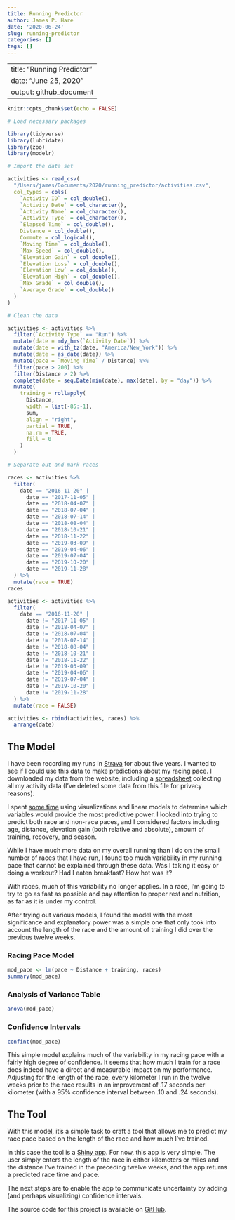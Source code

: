 ```yaml
---
title: Running Predictor
author: James P. Hare
date: '2020-06-24'
slug: running-predictor
categories: []
tags: []
---
```

---
title: "Running Predictor"
date: "June 25, 2020"
output: github_document
---

```r
knitr::opts_chunk$set(echo = FALSE)

# Load necessary packages

library(tidyverse)
library(lubridate)
library(zoo)
library(modelr)

# Import the data set

activities <- read_csv(
  "/Users/james/Documents/2020/running_predictor/activities.csv",
  col_types = cols(
    `Activity ID` = col_double(),
    `Activity Date` = col_character(),
    `Activity Name` = col_character(),
    `Activity Type` = col_character(),
    `Elapsed Time` = col_double(),
    Distance = col_double(),
    Commute = col_logical(),
    `Moving Time` = col_double(),
    `Max Speed` = col_double(),
    `Elevation Gain` = col_double(),
    `Elevation Loss` = col_double(),
    `Elevation Low` = col_double(),
    `Elevation High` = col_double(),
    `Max Grade` = col_double(),
    `Average Grade` = col_double()
  )
)

# Clean the data

activities <- activities %>%
  filter(`Activity Type` == "Run") %>%
  mutate(date = mdy_hms(`Activity Date`)) %>%
  mutate(date = with_tz(date, "America/New_York")) %>%
  mutate(date = as_date(date)) %>%
  mutate(pace = `Moving Time` / Distance) %>%
  filter(pace > 200) %>%
  filter(Distance > 2) %>%
  complete(date = seq.Date(min(date), max(date), by = "day")) %>%
  mutate(
    training = rollapply(
      Distance,
      width = list(-85:-1),
      sum,
      align = "right",
      partial = TRUE,
      na.rm = TRUE,
      fill = 0
    )
  )

# Separate out and mark races

races <- activities %>%
  filter(
    date == "2016-11-20" |
      date == "2017-11-05" |
      date == "2018-04-07" |
      date == "2018-07-04" |
      date == "2018-07-14" |
      date == "2018-08-04" |
      date == "2018-10-21" |
      date == "2018-11-22" |
      date == "2019-03-09" |
      date == "2019-04-06" |
      date == "2019-07-04" |
      date == "2019-10-20" |
      date == "2019-11-28"
  ) %>%
  mutate(race = TRUE)
races

activities <- activities %>%
  filter(
    date == "2016-11-20" |
      date != "2017-11-05" |
      date != "2018-04-07" |
      date != "2018-07-04" |
      date != "2018-07-14" |
      date != "2018-08-04" |
      date != "2018-10-21" |
      date != "2018-11-22" |
      date != "2019-03-09" |
      date != "2019-04-06" |
      date != "2019-07-04" |
      date != "2019-10-20" |
      date != "2019-11-28"
  ) %>%
  mutate(race = FALSE)

activities <- rbind(activities, races) %>%
  arrange(date)
```
## The Model

I have been recording my runs in [Strava](https://www.strava.com/) for about five years. I wanted to see if I could use this data to make predictions about my racing pace. I downloaded my data from the website, including a [spreadsheet](https://github.com/jamesphare/running_predictor/blob/master/activities.csv) collecting all my activity data (I've deleted some data from this file for privacy reasons).  

I spent [some time](https://github.com/jamesphare/running_predictor/blob/master/running_project_notebook.md) using visualizations and linear models to determine which variables would provide the most predictive power. I looked into trying to predict both race and non-race paces, and I considered factors including age, distance, elevation gain (both relative and absolute), amount of training, recovery, and season. 

While I have much more data on my overall running than I do on the small number of races that I have run, I found too much variability in my running pace that cannot be explained through these data. Was I taking it easy or doing a workout? Had I eaten breakfast? How hot was it? 

With races, much of this variability no longer applies. In a race, I'm going to try to go as fast as possible and pay attention to proper rest and nutrition, as far as it is under my control.

After trying out various models, I found the model with the most significance and explanatory power was a simple one that only took into account the length of the race and the amount of training I did over the previous twelve weeks.

### Racing Pace Model

```r
mod_pace <- lm(pace ~ Distance + training, races)
summary(mod_pace)
```

### Analysis of Variance Table

```r
anova(mod_pace)
```

### Confidence Intervals

```r
confint(mod_pace)
```

This simple model explains much of the variability in my racing pace with a fairly high degree of confidence. It seems that how much I train for a race does indeed have a direct and measurable impact on my performance. Adjusting for the length of the race, every kilometer I run in the twelve weeks prior to the race results in an improvement of .17 seconds per kilometer (with a 95% confidence interval between .10 and .24 seconds).

## The Tool

With this model, it's a simple task to craft a tool that allows me to predict my race pace based on the length of the race and how much I've trained. 

In this case the tool is a [Shiny app](https://github.com/jamesphare/running_predictor/blob/master/running_predictor/app.R). For now, this app is very simple. The user simply enters the length of the race in either kilometers or miles and the distance I've trained in the preceding twelve weeks, and the app returns a predicted race time and pace.

The next steps are to enable the app to communicate uncertainty by adding (and perhaps visualizing) confidence intervals.

The source code for this project is available on [GitHub](https://github.com/jamesphare/running_predictor).